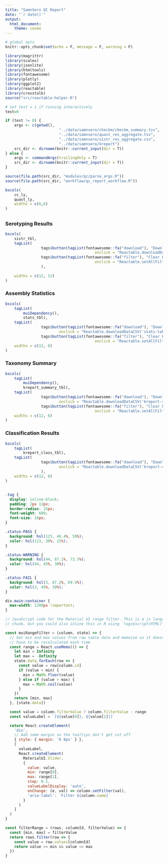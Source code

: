 ```yaml
---
title: "SamnSero QC Report"
date: "`r date()`"
output: 
  html_document:
    theme: cosmo
---
```


```r
# global opts
knitr::opts_chunk$set(echo = F, message = F, warning = F)
```

```r
library(magrittr)
library(scales)
library(jsonlite)
library(htmltools)
library(fontawesome)
library(plotly)
library(ggplot2)
library(reactable)
library(crosstalk)
source("src/reactable-helper.R")
```

```r
# set test = 1 if running interactively
test=0

if (test != 0) {
	args <- c(getwd(),
						"../data/samnsero/checkm/checkm_summary.tsv",
						"../data/samnsero/quast_res_aggregate.tsv",
						"../data/samnsero/sistr_res_aggregate.csv",
						"../data/samnsero/kreport")
	src_dir <- dirname(knitr::current_input(dir = T))
} else {
	args <- commandArgs(trailingOnly = T)
	src_dir <- dirname(knitr::current_input(dir = T))
}

```

```r
source(file.path(src_dir, "modules/qc/parse_args.R"))
source(file.path(src_dir, "workflow/qc_report_workflow.R"))
```

```r
bscols(
	cc_ly,
	quast_ly,
	widths = c(6,6)
)
```

## {.tabset}

### Serotyping Results

```r
bscols(
	sistr_tbl,
	tagList(
				tags$button(tagList(fontawesome::fa("download"), "Download as CSV"),
										onclick = "Reactable.downloadDataCSV('sistr-table', 'SamnSero_sistr_res.csv')"),
				tags$button(tagList(fontawesome::fa("filter"), "Clear Filters"),
										onclick = "Reactable.setAllFilters('sistr-table', [])")
				),
	
	widths = c(12, 12)
)
```

### Assembly Statistics

```r
bscols(
	tagList(
		muiDependency(),
		stats_tbl),
	tagList(
				tags$button(tagList(fontawesome::fa("download"), "Download as CSV"),
  						onclick = "Reactable.downloadDataCSV('stats-table', 'SamnSero_assembly_stats.csv')"),
				tags$button(tagList(fontawesome::fa("filter"), "Clear Filters"),
										onclick = "Reactable.setAllFilters('stats-table', [])")),
	widths = c(12, 6)
)
```

### Taxonomy Summary

```r
bscols(
	tagList(
		muiDependency(),
		kreport_summary_tbl),
	tagList(
				tags$button(tagList(fontawesome::fa("download"), "Download as CSV"),
  						onclick = "Reactable.downloadDataCSV('kreport-summary-table', 'SamnSero_tax_summary.csv')"),
				tags$button(tagList(fontawesome::fa("filter"), "Clear Filters"),
										onclick = "Reactable.setAllFilters('kreport-summary-table', [])")),
	widths = c(12, 6)
)
```

### Classification Results

```r
bscols(
	tagList(
		kreport_class_tbl),
	tagList(
				tags$button(tagList(fontawesome::fa("download"), "Download as CSV"),
  						onclick = "Reactable.downloadDataCSV('kreport-class-table', 'SamnSero_tax_class_res.csv')")
				),
	widths = c(12, 6)
)
```

## {-}

```css
.tag {
  display: inline-block;
  padding: 2px 12px;
  border-radius: 15px;
  font-weight: 600;
  font-size: 16px;
}

.status-PASS {
  background: hsl(123, 46.4%, 59%);
  color: hsl(123, 30%, 25%);
}

.status-WARNING {
  background: hsl(44, 87.1%, 72.5%);
  color: hsl(44, 45%, 30%);
}

.status-FAIL {
  background: hsl(3, 87.2%, 69.4%);
  color: hsl(3, 45%, 30%);
}

div.main-container {
  max-width: 1200px !important;
}
```

```js
// JavaScript code for the Material UI range filter. This is a js language
// chunk, but you could also inline this in R using `tags$script(HTML("..."))`

const muiRangeFilter = (column, state) => {
  // Get min and max values from raw table data and memoize so it doesn't
  // have to be recalculated each time
  const range = React.useMemo(() => {
    let min = Infinity
    let max = -Infinity
    state.data.forEach(row => {
      const value = row[column.id]
      if (value < min) {
        min = Math.floor(value)
      } else if (value > max) {
        max = Math.ceil(value)
      }
    })
    return [min, max]
  }, [state.data])

  const value = column.filterValue ? column.filterValue : range
  const valueLabel = `[${value[0]}, ${value[1]}]`

  return React.createElement(
    'div',
    // Add some margin so the tooltips don't get cut off
    { style: { margin: '0 8px' } },
    [
      valueLabel,
      React.createElement(
        MaterialUI.Slider,
        {
          value: value,
          min: range[0],
          max: range[1],
          step: 0.1,
          valueLabelDisplay: 'auto',
          onChange: (e, val) => column.setFilter(val),
          'aria-label': `Filter ${column.name}`
        }
      )
    ]
  )
}

const filterRange = (rows, columnId, filterValue) => {
  const [min, max] = filterValue
  return rows.filter(row => {
    const value = row.values[columnId]
    return value >= min && value <= max
  })
}
```
